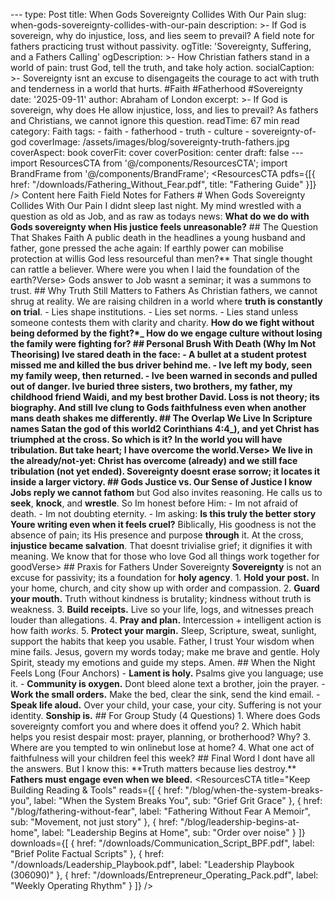 --- type: Post title: When Gods Sovereignty Collides With Our Pain slug: when-gods-sovereignty-collides-with-our-pain description: >- If God is sovereign, why do injustice, loss, and lies seem to prevail? A field note for fathers practicing trust without passivity. ogTitle: 'Sovereignty, Suffering, and a Fathers Calling' ogDescription: >- How Christian fathers stand in a world of pain: trust God, tell the truth, and take holy action. socialCaption: >- Sovereignty isnt an excuse to disengageits the courage to act with truth and tenderness in a world that hurts. #Faith #Fatherhood #Sovereignty date: '2025-09-11' author: Abraham of London excerpt: >- If God is sovereign, why does He allow injustice, loss, and lies to prevail? As fathers and Christians, we cannot ignore this question. readTime: 67 min read category: Faith tags: - faith - fatherhood - truth - culture - sovereignty-of-god coverImage: /assets/images/blog/sovereignty-truth-fathers.jpg coverAspect: book coverFit: cover coverPosition: center draft: false --- import ResourcesCTA from '@/components/ResourcesCTA'; import BrandFrame from '@/components/BrandFrame'; <ResourcesCTA pdfs={[{ href: "/downloads/Fathering_Without_Fear.pdf", title: "Fathering Guide" }]} /> <BrandFrame title="Legacy Tips" subtitle="Key Advice"> Content here </BrandFrame> <HeroEyebrow>Faith Field Notes for Fathers</HeroEyebrow> # When Gods Sovereignty Collides With Our Pain I didnt sleep last night. My mind wrestled with a question as old as Job, and as raw as todays news: <PullLine> **What do we do with Gods sovereignty when His justice feels unreasonable?** </PullLine> <Rule /> ## The Question That Shakes Faith A public death in the headlines a young husband and father, gone pressed the ache again: <PullLine subtle> If earthly power can mobilise protection at willis God less resourceful than men?** </PullLine> That single thought can rattle a believer. <Verse cite="Job 38:4"> Where were you when I laid the foundation of the earth?Verse> Gods answer to Job wasnt a seminar; it was a summons to trust. <Rule /> ## Why Truth Still Matters to Fathers As Christian fathers, we cannot shrug at reality. We are raising children in a world where **truth is constantly on trial**. - Lies shape institutions. - Lies set norms. - Lies stand unless someone contests them with clarity and charity. <Note tone="key" title="The Fathers Engagement"> **How do we fight without being deformed by the fight?\*_ **How do we engage culture without losing the family were fighting for?** </Note> <Rule /> ## Personal Brush With Death (Why Im Not Theorising) Ive stared death in the face: - A bullet at a student protest missed me and killed the bus driver behind me. - Ive left my body, seen my family weep, then returned. - Ive been warned in seconds and pulled out of danger. Ive buried three sisters, two brothers, my father, my childhood friend Waidi, and my best brother David. Loss is not theory; its biography. And still Ive clung to Gods faithfulness even when another mans death shakes me differently. <Rule /> ## The Overlap We Live In Scripture names Satan the god of this world2 Corinthians 4:4_), and yet Christ has triumphed at the cross. So which is it? <Verse cite="John 16:33"> In the world you will have tribulation. But take heart; I have overcome the world.Verse> We live in the **already/not-yet**: Christ has **overcome** (already) and we still face **tribulation** (not yet ended). Sovereignty doesnt erase sorrow; it **locates** it inside a larger victory. <Rule /> ## Gods Justice vs. Our Sense of Justice I know Jobs reply we cannot fathom** but God also invites reasoning. He calls us to **seek**, **knock**, and **wrestle**. So Im honest before Him: - Im not afraid of death. - Im not doubting eternity. - Im asking: **Is this truly the better story Youre writing even when it feels cruel?** Biblically, His goodness is not the absence of pain; its His presence and purpose **through** it. At the cross, **injustice became salvation**. That doesnt trivialise grief; it dignifies it with meaning. <Verse cite="Romans 8:28"> We know that for those who love God all things work together for goodVerse> <Rule /> ## Praxis for Fathers Under Sovereignty **Sovereignty** is not an excuse for passivity; its a foundation for **holy agency**. 1. **Hold your post.** In your home, church, and city show up with order and compassion. 2. **Guard your mouth.** Truth without kindness is brutality; kindness without truth is weakness. 3. **Build receipts.** Live so your life, logs, and witnesses preach louder than allegations. 4. **Pray and plan.** Intercession + intelligent action is how faith _works_. 5. **Protect your margin.** Sleep, Scripture, sweat, sunlight, support the habits that keep you usable. <Note tone="key" title="A 60-Second Daily Prayer"> Father, I trust Your wisdom when mine fails. Jesus, govern my words today; make me brave and gentle. Holy Spirit, steady my emotions and guide my steps. Amen. </Note> <Rule /> ## When the Night Feels Long (Four Anchors) - **Lament is holy.** Psalms give you language; use it. - **Community is oxygen.** Dont bleed alone text a brother, join the prayer. - **Work the small orders.** Make the bed, clear the sink, send the kind email. - **Speak life aloud.** Over your child, your case, your city. <PullLine subtle> Suffering is not your identity. **Sonship is.** </PullLine> <Rule /> ## For Group Study (4 Questions) 1. Where does Gods sovereignty comfort you and where does it offend you? 2. Which habit helps you resist despair most: prayer, planning, or brotherhood? Why? 3. Where are you tempted to win onlinebut lose at home? 4. What one act of faithfulness will your children feel this week? <Rule /> ## Final Word I dont have all the answers. But I know this: <PullLine> **Truth matters because lies destroy.\*\* **Fathers must engage even when we bleed.** </PullLine> <ResourcesCTA title="Keep Building Reading & Tools" reads={[ { href: "/blog/when-the-system-breaks-you", label: "When the System Breaks You", sub: "Grief Grit Grace" }, { href: "/blog/fathering-without-fear", label: "Fathering Without Fear A Memoir", sub: "Movement, not just story" }, { href: "/blog/leadership-begins-at-home", label: "Leadership Begins at Home", sub: "Order over noise" } ]} downloads={[ { href: "/downloads/Communication_Script_BPF.pdf", label: "Brief Polite Factual Scripts" }, { href: "/downloads/Leadership_Playbook.pdf", label: "Leadership Playbook (306090)" }, { href: "/downloads/Entrepreneur_Operating_Pack.pdf", label: "Weekly Operating Rhythm" } ]} /> <ShareRow text="Sovereignty isnt passivity. Fathers can trust God and take holy actionat home, in church, and in the city." hashtags="Faith,Fatherhood,Sovereignty,Truth" />
